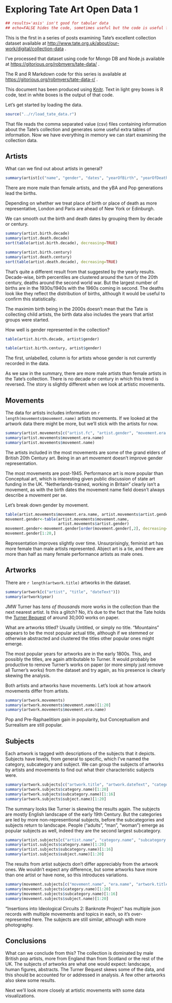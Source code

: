 Exploring Tate Art Open Data 1
================================================================================

```r
## results='asis' isn't good for tabular data
## echo=FALSE hides the code, sometimes useful but the code is useful for the narrative
```

This is the first in a series of posts examining Tate's excellent collection dataset available at [http://www.tate.org.uk/about/our-work/digital/collection-data](http://www.tate.org.uk/about/our-work/digital/collection-data) .

I've processed that dataset using code for Mongo DB and Node.js available at [https://gitorious.org/robmyers/tate-data/](https://gitorious.org/robmyers/tate-data/) .

The R and R Markdown code for this series is available at [https://gitorious.org/robmyers/tate-data-r/](https://gitorious.org/robmyers/tate-data-r/) .

This document has been produced using [Knitr](http://yihui.name/knitr/). Text in light grey boxes is R code, text in white boxes is the output of that code.

Let's get started by loading the data.

```r
source("../r/load_tate_data.r")
```

That file reads the comma separated value (csv) files containing information about the Tate's collection and generates some useful extra tables of information. Now we have everything in memory we can start examining the collection data.

Artists
--------------------------------------------------------------------------------

What can we find out about artists in general?

```r
summary(artist[c("name", "gender", "dates", "yearOfBirth", "yearOfDeath", "placeOfBirth", "placeOfDeath")])
```
There are more male than female artists, and the yBA and Pop generations lead the births.

Depending on whether we treat place of birth or place of death as more representative, London and Paris are ahead of New York or Edinburgh.

We can smooth out the birth and death dates by grouping them by decade or century.

```r
summary(artist.birth.decade)
summary(artist.death.decade)
sort(table(artist.birth.decade), decreasing=TRUE)

summary(artist.birth.century)
summary(artist.death.century)
sort(table(artist.death.decade), decreasing=TRUE)
```

That's quite a different result from that suggested by the yearly results. Decade-wise, birth percentiles are clustered around the turn of the 20th century, deaths around the second world war. But the largest number of births are in the 1930s/1940s with the 1960s coming in second. The deaths look like they reflect the distribution of births, although it would be useful to confirm this statistically.

The maximim birth being in the 2000s doesn't mean that the Tate is collecting child artists, the birth data also includes the years that artist groups were started.

How well is gender represented in the collection?

```r
table(artist.birth.decade, artist$gender)

table(artist.birth.century, artist$gender)
```

The first, unlabelled, column is for artists whose gender is not currently recorded in the data.

As we saw in the summary, there are more male artists than female artists in the Tate's collection. There is no decade or century in which this trend is reversed. The story is slightly different when we look at artistic movements.

Movements
--------------------------------------------------------------------------------

The data for artists includes information on `r length(movements$movement.name)` artists movements. If we looked at the artwork data there might be more, but we'll stick with the artists for now. 

```r
summary(artist.movements[c("artist.fc", "artist.gender", "movement.era.name", "movement.name")])
summary(artist.movements$movement.era.name)
summary(artist.movements$movement.name)
```

The artists included in the most movements are some of the grand elders of British 20th Century art. Being in an art movement doesn't improve gender representation.

The most movements are post-1945. Performance art is more popular than Conceptual art, which is interesting given public discussion of state art funding in the UK. "Netherlands-trained, working in Britain" clearly isn't a movement, as with the birth dates the movement name field doesn't always describe a movement per se.

Let's break down gender by movement.

```r
table(artist.movements$movement.era.name, artist.movements$artist.gender)
movement.gender<-table(artist.movements$movement.name,
                       artist.movements$artist.gender)
movement.gender<-movement.gender[order(movement.gender[,2], decreasing=TRUE),]
movement.gender[1:20,]
```

Representation improves slightly over time. Unsurprisingly, feminist art has more female than male artists represented. Abject art is a tie, and there are more than half as many female performance artists as male ones.

Artworks
--------------------------------------------------------------------------------

There are `r length(artwork.title)` artworks in the dataset.

```r
summary(artwork[c("artist", "title", "dateText")])
summary(artwork$year)
```

JMW Turner has _tens of thousands_ more works in the collection than the next nearest artist. Is this a glitch? No, it's due to the fact that the Tate holds the [Turner Bequest](http://www.tate.org.uk/research/prints-and-drawings-rooms/turner-bequest) of around 30,000 works on paper.

What are artworks titled? Usually Untitled, or simply no title. "Mountains" appears to be the most popular actual title, although if we stemmed or otherwise abstracted and clustered the titles other popular ones might emerge. 

The most popular years for artworks are in the early 1800s. This, and possibly the titles, are again attributable to Turner. It would probably be productive to remove Turner's works on paper (or more simply just remove all Turner's works) from the dataset and try again, as his presence is clearly skewing the analysis.

Both artists and artworks have movements. Let's look at how artwork movements differ from artists.

```r
summary(artwork.movements)
summary(artwork.movements$movement.name)[1:20]
summary(artwork.movements$movement.era.name)
```

Pop and Pre-Raphaelitism gain in popularity, but Conceptualism and Surrealism are still popular.

Subjects
--------------------------------------------------------------------------------

Each artwork is tagged with descriptions of the subjects that it depicts. Subjects have levels, from general to specific, which I've named the category, subcategory and subject. We can group the subjects of artworks by artists and movements to find out what their characteristic subjects were.

```r
summary(artwork.subjects[c("artwork.title", "artwork.dateText", "category.name", "subcategory.name", "subject.name")])
summary(artwork.subjects$category.name)[1:20]
summary(artwork.subjects$subcategory.name)[1:16]
summary(artwork.subjects$subject.name)[1:20]
```

The summary looks like Turner is skewing the results again. The subjects are mostly English landscape of the early 19th Century. But the categories are led by more non-representional subjects, before the subcategories and subjects return to landscape. People ("adults", "man", "woman") emerge as popular subjects as well, indeed they are the second largest subcategory.

```r
summary(artist.subjects[c("artist.name", "category.name", "subcategory.name", "subject.name")])
summary(artist.subjects$category.name)[1:20]
summary(artist.subjects$subcategory.name)[1:16]
summary(artist.subjects$subject.name)[1:20]
```

The results from artist subjects don't differ appreciably from the artwork ones. We wouldn't expect any difference, but some artworks have more than one artist or have none, so this introduces variations.

```r
summary(movement.subjects[c("movement.name", "era.name", "artwork.title ", "category.name", "subcategory.name", "subject.name")])
summary(movement.subjects$category.name)[1:20]
summary(movement.subjects$subcategory.name)[1:16]
summary(movement.subjects$subject.name)[1:20]
```

"Insertions into Ideological Circuits 2: Banknote Project" has multiple json records with multiple movements and topics in each, so it's over-represented here. The subjects are still similar, although with more photography.

Conclusions
--------------------------------------------------------------------------------

What can we conclude from this? The collection is dominated by male British pop artists, more from England than from Scotland or the rest of the UK. The subjects of artworks are what one would expect: landscape, human figures, abstracts. The Turner Bequest skews some of the data, and this should be accounted for or addressed in analysis. A few other artworks also skew some results.

Next we'll look more closely at artistic movements with some data visualizations.
